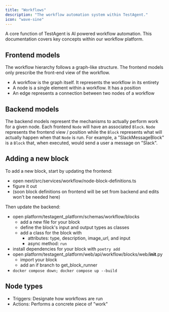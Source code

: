 ```yaml
---
title: "Workflows"
description: "The workflow automation system within TestAgent."
icon: "wave-sine"
---
```


A core function of TestAgent is AI powered workflow automation. This documentation covers key concepts within our workflow platform.

## Frontend models
The workflow hierarchy follows a graph-like structure. The frontend models only prescribe the front-end view of the workflow.

- A workflow is the graph itself. It represents the workflow in its entirety
- A node is a single element within a workflow. It has a position
- An edge represents a connection between two nodes of a workflow

## Backend models
The backend models represent the mechanisms to actually perform work for a given node.
Each frontend `Node` will have an associated `Block`.
`Node` represents the frontend view / position while the `Block` represents what will actually happen when that `Node` is run.
For example, a "SlackMessageBlock" is a `Block` that, when executed, would send a user a message on "Slack".

## Adding a new block
To add a new block, start by updating the frontend:
- open next/src/services/workflow/node-block-definitions.ts
- figure it out
- (soon block definitions on frontend will be set from backend and edits won't be needed here)

Then update the backend:
- open platform/testagent_platform/schemas/workflow/blocks
    - add a new file for your block
    - define the block's input and output types as classes
    - add a class for the block with
        - attributes: type, description, image_url, and input
        - async method: `run`
- install dependencies for your block with `poetry add`
- open platform/testagent_platform/web/api/workflow/blocks/web/__init__.py
    - import your block
    - add an if branch to get_block_runner
- `docker compose down; docker compose up --build`

## Node types
- Triggers: Designate how workflows are run
- Actions: Performs a concrete piece of "work"